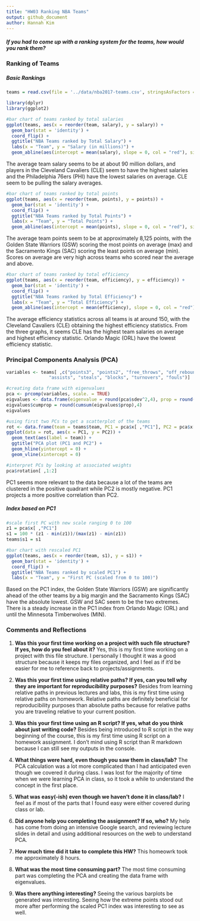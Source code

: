 ```yaml
---
title: "HW03 Ranking NBA Teams"
output: github_document
author: Hannah Kim
---
```

##### If you had to come up with a ranking system for the teams, how would you rank them?
### Ranking of Teams
##### Basic Rankings
```r
teams = read.csv(file = '../data/nba2017-teams.csv', stringsAsFactors = FALSE)

library(dplyr)
library(ggplot2)

#bar chart of teams ranked by total salaries
ggplot(teams, aes(x = reorder(team, salary), y = salary)) +
  geom_bar(stat = 'identity') +
  coord_flip() +
  ggtitle("NBA Teams ranked by Total Salary") +
  labs(x = "Team", y = "Salary (in millions)") +
  geom_abline(aes(intercept = mean(salary), slope = 0, col = "red"), size = 2, alpha = 0.8)
```

The average team salary seems to be at about 90 million dollars, and players in the Cleveland Cavaliers (CLE) seem to have the highest salaries and the Philadelphia 76ers (PHI) have the lowest salaries on average. CLE seem to be pulling the salary averages.
```r
#bar chart of teams ranked by total points
ggplot(teams, aes(x = reorder(team, points), y = points)) +
  geom_bar(stat = 'identity') +
  coord_flip() +
  ggtitle("NBA Teams ranked by Total Points") +
  labs(x = "Team", y = "Total Points") +
  geom_abline(aes(intercept = mean(points), slope = 0, col = "red"), size = 2, alpha = 0.8)
```

The average team points seem to be at approximately 8,125 points, with the Golden State Warriors (GSW) scoring the most points on average (max) and the Sacramento Kings (SAC) scoring the least points on average (min). Scores on average are very high across teams who scored near the average and above.
```r
#bar chart of teams ranked by total efficiency
ggplot(teams, aes(x = reorder(team, efficiency), y = efficiency)) +
  geom_bar(stat = 'identity') +
  coord_flip() +
  ggtitle("NBA Teams ranked by Total Efficiency") +
  labs(x = "Team", y = "Total Efficiency") +
  geom_abline(aes(intercept = mean(efficiency), slope = 0, col = "red"), size = 2, alpha = 0.8)
```

The average efficiency statistics across all teams is at around 150, with the Cleveland Cavaliers (CLE) obtaining the highest efficiency statistics. From the three graphs, it seems CLE has the highest team salaries on average and highest efficiency statistic. Orlando Magic (ORL) have the lowest efficiency statistic.

### Principal Components Analysis (PCA)
```r
variables <- teams[ ,c("points3", "points2", "free_throws", "off_rebounds", "def_rebounds", 
                "assists", "steals", "blocks", "turnovers", "fouls")]

#creating data frame with eigenvalues
pca <- prcomp(variables, scale. = TRUE)
eigvalues <- data.frame(eigenvalue = round(pca$sdev^2,4), prop = round(pca$sdev^2 /sum(pca$sdev^2), 4))
eigvalues$cumprop = round(cumsum(eigvalues$prop),4)
eigvalues

#using first two PCs to get a scatterplot of the teams
rot <- data.frame(team = teams$team, PC1 = pca$x[ ,"PC1"], PC2 = pca$x[ ,"PC2"])
ggplot(data = rot, aes(x = PC1, y = PC2)) +
  geom_text(aes(label = team)) +
  ggtitle("PCA plot (PC1 and PC2") + 
  geom_hline(yintercept = 0) +
  geom_vline(xintercept = 0)

#interpret PCs by looking at associated weights
pca$rotation[ ,1:2]
```

PC1 seems more relevant to the data because a lot of the teams are clustered in the positive quadrant while PC2 is mostly negative. PC1 projects a more positive correlation than PC2.

##### Index based on PC1
```r
#scale first PC with new scale ranging 0 to 100
z1 = pca$x[ ,"PC1"]
s1 = 100 * (z1 - min(z1))/(max(z1) - min(z1))
teams$s1 = s1

#bar chart with rescaled PC1
ggplot(teams, aes(x = reorder(team, s1), y = s1)) +
  geom_bar(stat = 'identity') +
  coord_flip() +
  ggtitle("NBA Teams ranked by scaled PC1") +
  labs(x = "Team", y = "First PC (scaled from 0 to 100)") 
```

Based on the PC1 index, the Golden State Warriors (GSW) are significantly ahead of the other teams by a big margin and the Sacramento Kings (SAC) have the absolute lowest. GSW and SAC seem to be the two extremes. There is a steady increase in the PC1 index from Orlando Magic (ORL) and until the Minnesota Timberwolves (MIN). 

### Comments and Reflections
1. **Was this your first time working on a project with such file structure? If yes, how do
you feel about it?** Yes, this is my first time working on a project with this file structure. I personally I thought it was a good structure because it keeps my files organized, and I feel as if it'd be easier for me to reference back to projects/assignments.

2. **Was this your first time using relative paths? If yes, can you tell why they are important for reproducibility purposes?** Besides from learning relative paths in previous lectures and labs, this is my first time using relative paths on homework. Relative paths are definitely beneficial for reproducibility purposes than absolute paths because for relative paths you are traveling relative to your current position. 

3. **Was this your first time using an R script? If yes, what do you think about just writing
code?** Besides being introduced to R script in the way beginning of the course, this is my first time using R script on a homework assignment. I don't mind using R script than R markdown because I can still see my outputs in the console.

4. **What things were hard, even though you saw them in class/lab?** The PCA calculation was a lot more complicated than I had anticipated even though we covered it during class. I was lost for the majority of time when we were learning PCA in class, so it took a while to understand the concept in the first place.

5. **What was easy(-ish) even though we haven’t done it in class/lab?** I feel as if most of the parts that I found easy were either covered during class or lab. 

6. **Did anyone help you completing the assignment? If so, who?** My help has come from doing an intensive Google search, and reviewing lecture slides in detail and using additional resources on the web to understand PCA.

7. **How much time did it take to complete this HW?** This homeowrk took me approximately 8 hours.

8. **What was the most time consuming part?** The most time consuming part was completing the PCA and creating the data frame with eigenvalues.

9. **Was there anything interesting?** Seeing the various barplots be generated was interesting. Seeing how the extreme points stood out more after performing the scaled PC1 index was interesting to see as well.